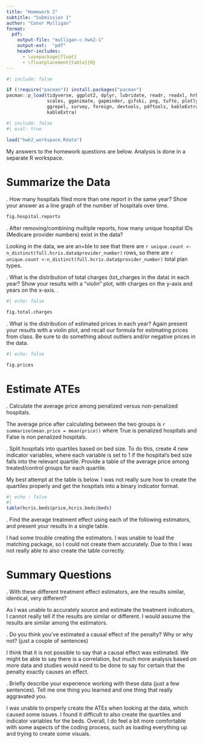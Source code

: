 ```yaml
---
title: "Homework 2"
subtitle: "Submission 1"
author: "Conor Mulligan"
format:
  pdf:
    output-file: "mulligan-c-hwk2-1"
    output-ext:  "pdf"
    header-includes:
      - \usepackage{float}
      - \floatplacement{table}{H}
---
```


```r
#| include: false

if (!require("pacman")) install.packages("pacman")
pacman::p_load(tidyverse, ggplot2, dplyr, lubridate, readr, readxl, hrbrthemes, fixest,
               scales, gganimate, gapminder, gifski, png, tufte, plotly, OECD,
               ggrepel, survey, foreign, devtools, pdftools, kableExtra, modelsummary,
               kableExtra)
```



```r
#| include: false
#| eval: true
 
load("hwk2_workspace.Rdata")
```


My answers to the homework questions are below. Analysis is done in a separate R workspace.

\newpage
# Summarize the Data

\vspace{.2in}
\noindent 1. How many hospitals filed more than one report in the same year? Show your answer as a line graph of the number of hospitals over time.<br>

```r

fig.hospital.reports

```

\newpage
\noindent 2. After removing/combining multiple reports, how many unique hospital IDs (Medicare provider numbers) exist in the data? <br>

Looking in the data, we are an=ble to see that there are `r unique.count <-n_distinct(full.hcris.data$provider_number)` rows, so there are `r unique.count <-n_distinct(full.hcris.data$provider_number)` total plan types. 


\newpage
\noindent 3. What is the distribution of total charges (tot_charges in the data) in each year? Show your results with a “violin” plot, with charges on the y-axis and years on the x-axis. .<br>


```r
#| echo: false

fig.total.charges

```


\newpage
\noindent 4. What is the distribution of estimated prices in each year? Again present your results with a violin plot, and recall our formula for estimating prices from class. Be sure to do something about outliers and/or negative prices in the data.


```r
#| echo: false

fig.prices

``` 


\newpage
# Estimate ATEs

\vspace{.2in}
\noindent 5. Calculate the average price among penalized versus non-penalized hospitals.<br>

The average price after calculating between the two groups is `r summarise(mean.price = mean(price))` where True is penalized hospitals and False is non penalized hospitals.

\newpage

\noindent 6. Split hospitals into quartiles based on bed size. To do this, create 4 new indicator variables, where each variable is set to 1 if the hospital’s bed size falls into the relevant quartile. Provide a table of the average price among treated/control groups for each quartile.<br>

My best attempt at the table is below. I was not really sure how to create the quartiles properly and get the hospitals into a binary indicator format.


```r
#| echo : false
#| 
table(hcris.beds$price,hcris.beds$beds)

```


\newpage
\noindent 7. Find the average treatment effect using each of the following estimators, and present your results in a single table.

I had some trouble creating the estimators. I was unable to load the matching package, so I could not create them accurately. Due to this I was not really able to also create the table correctly.


\newpage
# Summary Questions


\vspace{.2in}
\noindent 8. With these different treatment effect estimators, are the results similar, identical, very different?<br>

As I was unable to accurately source and estimate the treatment indicators, I cannot really tell if the results are similar or different. I would assume the results are similar among the estimators.

\newpage
\noindent 9. Do you think you’ve estimated a causal effect of the penalty? Why or why not? (just a couple of sentences)<br>

I think that it is not possible to say that a causal effect was estimated. We might be able to say there is a correlation, but much more analysis based on more data and studies would need to be done to say for certain that the penalty exactly causes an effect.


\newpage
\noindent 10. Briefly describe your experience working with these data (just a few sentences). Tell me one thing you learned and one thing that really aggravated you.<br>

I was unable to properly create the ATEs when looking at the data, which caused some issues. I found it difficult to also create the quartiles and indicator variables for the beds. Overall, I do feel a bit more comfortable with some aspects of the coding process, such as loading everything up and trying to create some visuals.